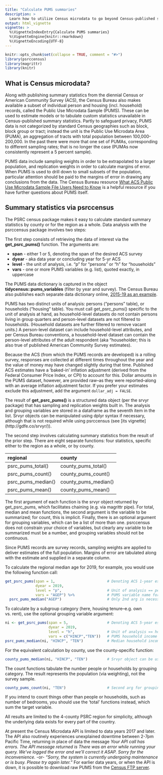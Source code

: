 ```yaml
---
title: "Calculate PUMS summaries"
description: >
  Learn how to utilize Census microdata to go beyond Census-published statistics
output: html_vignette
vignette: >
  %\VignetteIndexEntry{Calculate PUMS summaries}
  %\VignetteEngine{knitr::rmarkdown}
  %\VignetteEncoding{UTF-8}
---
```


```r
knitr::opts_chunk$set(collapse = TRUE, comment = "#>")
library(psrccensus)
library(magrittr)
library(knitr)
```

## What is Census microdata?

Along with publishing summary statistics from the diennial Census or American Community Survey (ACS), the Census Bureau also makes available a subset of individual person and housing (incl. household) records, called the Public Use Microdata Sample (PUMS). These can be used to estimate models or to tabulate custom statistics unavailable in Census-published summary statistics. Partly to safeguard privacy, PUMS data is not categorized by standard Census geographies such as block, block group or tract; instead the unit is the Public Use Microdata Area (PUMA), an aggregation of tracts with total population between 100,000-200,000. In the past there were more that one set of PUMAs, corresponding to different sampling rates; that is no longer the case (PUMAs now consistently represent a 5 percent sample).

PUMS data include sampling weights in order to be extrapolated to a larger population, and replication weights in order to calculate margins of error. When PUMS is used to drill down to small subsets of the population, particular attention should be paid to the margins of error in drawing any conclusions from the data. The Census Bureau resource [What ACS Public Use Microdata Sample File Users Need to Know]( https://www.census.gov/programs-surveys/acs/guidance/handbooks/pums.html) is a helpful resource if you have further questions about PUMS itself.

## Summary statistics via psrccensus

The PSRC census package makes it easy to calculate standard summary statistics by county or for the region as a whole. Data analysis with the psrccensus package involves two steps:

The first step consists of retrieving the data of interest via the **get_psrc_pums()** function. The arguments are:

  * **span**  - either 1 or 5, denoting the span of the desired ACS survey
  * **dyear** - aka data year or concluding year for 5-yr ACS
  * **level** - the unit of analysis, i.e. "p" for "persons" or "h" for "households"
  * **vars**  - one or more PUMS variables (e.g. list), quoted exactly, in uppercase
  
The PUMS data dictionary is captured in the object **tidycensus::pums_variables** (filter by year and survey). The Census Bureau also publishes each separate data dictionary online, [2015-19 as an example](https://www2.census.gov/programs-surveys/acs/tech_docs/pums/data_dict/PUMS_Data_Dictionary_2015-2019.pdf).

PUMS has two distinct units of analysis: persons ("persons" table), or households ("housing" table). You must call get_psrc_pums() specific to the unit of analysis at hand, as household-level datasets do not contain persons living in group quarters and person-level datasets are not filtered to households. (Household datasets are further filtered to remove vacant units.) A person-level dataset can include household-level attributes, and per Census Bureau conventions, a household-level dataset can contain the person-level attributes of the adult respondent (aka "householder; this is also true of published American Community Survey estimates). 

Because the ACS (from which the PUMS records are developed) is a rolling survey, responses are collected at different times throughout the year and the value of money may have changed slightly during that time. Published ACS estimates have a 'baked-in' inflation adjustment (derived from the Federal Consumer Price Index, or CPI) to account for this. Dollar amounts in the PUMS dataset, however, are provided raw--as they were reported--along with an average inflation adjustment factor. If you prefer your estimates exclude this adjustment, add the argument `dollar_adj = FALSE`.

The result of **get_psrc_pums()** is a structured data object (per the srvyr package) that has sampling and replication weights built in. The analysis and grouping variables are stored in a dataframe as the seventh item in the list. Srvyr objects can be manipulated using dplyr syntax if necessary, although that is not required while using psrccensus (see [its vignette] (http://gdfe.co/srvyr/)).

The second step involves calculating summary statistics from the result of the prior step. There are eight separate functions: four statistics, specific either to the region as a whole, or by county.

  regional               county
  --------------------   -------------------
  psrc_pums_total()      county_pums_total()
  psrc_pums_count()      county_pums_count()
  psrc_pums_median()     county_pums_median()
  psrc_pums_mean()       county_pums_mean()

The first argument of each function is the srvyr object returned by get_psrc_pums, which facilitates chaining (e.g. via magrittr pipe). For total, median and mean functions, the second argument is the variable to be summarized; for count, this is implicit. Finally, there is an optional argument for grouping variables, which can be a list of more than one. psrccensus does not constrain your choice of variables, but clearly any variable to be summarized must be a number, and grouping variables should not be continuous.

Since PUMS records are survey records, sampling weights are applied to deliver estimates of the full population. Margins of error are tabulated along with the estimate and supplied in a separate column. 

To calculate the regional median age for 2019, for example, you would use the following function call:
```r
get_psrc_pums(span = 1,                        # Denoting ACS 1-year estimates
              dyear = 2019,
              level = "p",                     # Unit of analysis == person
              vars = "AGEP") %>%               # PUMS variable name for household income
  psrc_pums_median("AGEP")                     # Only 2nd arg is necessary (chaining)
```

To calculate by a subgroup category (here, housing tenure--e.g. own vs. rent), use the optional grouping variable argument:
```r
ni <- get_psrc_pums(span = 5,                  # Denoting ACS 5-year estimates
                    dyear = 2019,
                    level = "h",               # Unit of analysis == household
                    vars = c("HINCP","TEN"))   # PUMS household income & housing tenure variables
psrc_pums_median(ni, "HINCP", "TEN")           # Median household income grouped by tenure
```

For the equivalent calculation by county, use the county-specific function:
```r
county_pums_median(ni, "HINCP", "TEN")         # Srvyr object can be used repeatedly for calculation

```

The count functions tabulate the number people or households by grouping category. The result represents the population (via weighting), not the survey sample.
```r
county_pums_count(ni, "TEN")                   # Second arg for grouping; primary variable is implicit
```

If you intend to count things other than people or households, such as number of bedrooms, you should use the 'total' functions instead, which sum the target variable.

All results are limited to the 4-county PSRC region for simplicity, although the underlying data exists for every part of the country. 

At present the Census Microdata API is limited to data years 2017 and later. The API also routinely experiences unexplained downtime between 2-7pm Pacific Time, returning in place of data the message
  *Your API call has errors. The API message returned is There was an error while running your query. We've logged the error and we'll correct it ASAP. Sorry for the inconvenience.* 
-or- 
  *"Sorry, the system is currently undergoing maintenance or is busy.  Please try again later."*
For earlier data years, or when the API is down, it is possible to download raw PUMS from the [Census FTP server](https://www2.census.gov/programs-surveys/acs/data/pums/). 
